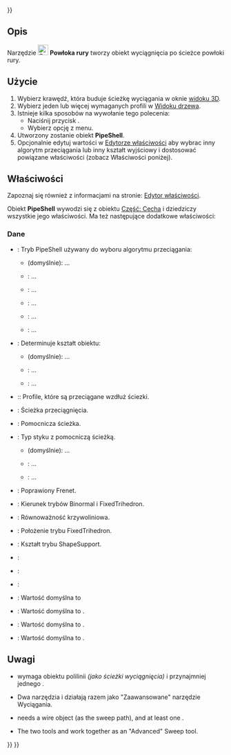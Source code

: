 <languages/>
{{UnfinishedDocu{{#translation:}}}}

{{Docnav/pl
|[[Curves_PipeshellProfile/pl|Profil powłoki rury]]
|[[Curves_GordonSurface/pl|Powierzchnia Gordona]]
|[[Curves Workbench/pl|środowisko pracy Krzywe]]
|IconL=Curves_PipeshellProfile.svg
|IconR=Curves_GordonSurface.svg
|IconC=Curves_workbench_icon.svg
}}

{{GuiCommand/pl
|Name=Curves Pipeshell
|Name/pl=Krzywe: Powłoka rury
|MenuLocation=Surfaces → Pipeshell
|Workbenches=[[Curves_Workbench/pl|Krzywe]]
}}

<span id="Description"></span>
==Opis==

Narzędzie [[Image:Curves_Pipeshell.svg|24px]] '''Powłoka rury''' tworzy obiekt wyciągnięcia po ścieżce powłoki rury.

<span id="Usage"></span>
==Użycie==

# Wybierz krawędź, która buduje ścieżkę wyciągania w oknie [[3D_view/pl|widoku 3D]].
# Wybierz jeden lub więcej wymaganych profili w [[Tree_view/pl|Widoku drzewa]].
# Istnieje kilka sposobów na wywołanie tego polecenia:
#* Naciśnij przycisk {{Button|[[Image:Curves_Pipeshell.svg|16px]] [[Curves_Pipeshell/pl|Pipeshell]]}}.
#* Wybierz opcję {{MenuCommand|Surfaces → [[Image:Curves_Pipeshell.svg|16px]] Pipeshell}} z menu.
# Utworzony zostanie obiekt '''PipeShell'''.
# Opcjonalnie edytuj wartości w [[Property_editor/pl|Edytorze właściwości]] aby wybrac inny algorytm przeciągania lub inny kształt wyjściowy i dostosować powiązane właściwości (zobacz Właściwości poniżej).

<span id="Properties"></span>
==Właściwości==

Zapoznaj się również z informacjami na stronie: [[Property_editor/pl|Edytor właściwości]].

Obiekt '''PipeShell''' wywodzi się z obiektu [[Part_Feature/pl|Część: Cecha]] i dziedziczy wszystkie jego właściwości. Ma też następujące dodatkowe właściwości:

<span id="Data"></span>
===Dane=== 

{{Properties_Title|Główne}}

* {{PropertyData|Mode|Enumeration}}: Tryb PipeShell używany do wyboru algorytmu przeciągania:
** {{Value|Frene}} (domyślnie): ...
** {{Value|DiscreteTrihedron}}: ...
** {{Value|FixedTrihetron}}: ...
** {{Value|Binormal}}: ...
** {{Value|ShapeSupport}}: ...
** {{Value|AuxiliarySpine}}: ...
* {{PropertyData|Output|Enumeration}}: Determinuje kształt obiektu: 
** {{Value| Sections}} (domyślnie): ...
** {{Value|Lofted Sections}}: ...
** {{Value|Surface}}: ...
* {{PropertyData|Profiles|LinkList}}:: Profile, które są przeciągane wzdłuż ściezki.
*  {{PropertyData|Spine|LinkSubList}}: Ścieżka przeciągnięcia.

{{Properties_Title|Tryb}}

* {{PropertyData|Auxiliary|Link|Hidden}}: Pomocnicza ścieżka.
* {{PropertyData|Contact|Enumeration|Hidden}}: Typ styku z pomocniczą ścieżką.
** {{Value|NoContact}} (domyślnie): ...
** {{Value|Contact}}: ...
** {{Value|ContactOnBorder}}: ...
* {{PropertyData|Corrected|Bool|Hidden}}: Poprawiony Frenet.
* {{PropertyData|Direction|Vector|Hidden}}: Kierunek trybów Binormal i FixedTrihedron.
* {{PropertyData|EquiCurvi|Bool|Hidden}}: Równoważność krzywoliniowa.
* {{PropertyData|Location|Vector|Hidden}}: Położenie trybu FixedTrihedron.
* {{PropertyData|Support|Link|Hidden}}: Kształt trybu ShapeSupport.

{{Properties_Title|Ustawienia}}

<div class="mw-translate-fuzzy">
* {{PropertyData|Max Degree}}:
* {{PropertyData|Max Segments}}:
* {{PropertyData|Samples}}:
* {{PropertyData|Solid}}: Wartość domyślna to {{Emphasis|False}}
* {{PropertyData|Tol3d}}: Wartość domyślna to {{Emphasis|0.00}}.
* {{PropertyData|Tol Ang}}: Wartość domyślna to {{Emphasis|0.00}}.
* {{PropertyData|Tol Bound}}: Wartość domyślna to {{Emphasis|0.00}}.
</div>

<span id="Notes"></span>
<div class="mw-translate-fuzzy">
==Uwagi ==
* {{Emphasis|Powłoka rury}} wymaga obiektu polilinii ''(jako ścieżki wyciągnięcia)'' i przynajmniej jednego {{Emphasis|profilu}}.
* Dwa narzędzia {{Emphasis|Powłoka rury}} i {{Emphasis|Profil}} działają razem jako "Zaawansowane" narzędzie Wyciągania.
</div>

<div lang="en" dir="ltr" class="mw-content-ltr">
* {{Emphasis|Pipeshell}} needs a wire object (as the sweep path), and at least one {{Emphasis|Pipeshell Profile}}.
* The two tools {{Emphasis|Pipeshell}} and {{Emphasis|Pipeshell Profile}} work together as an "Advanced" Sweep tool.
</div>


{{Docnav/pl
|[[Curves_PipeshellProfile/pl|Profil powłoki rury]]
|[[Curves_GordonSurface/pl|Powierzchnia Gordona]]
|[[Curves Workbench/pl|Środowisko pracy Krzywe]]
|IconL=Curves_PipeshellProfile.svg
|IconR=Curves_GordonSurface.svg
|IconC=Curves_workbench_icon.svg
}}

{{Curves Tools navi{{#translation:}}}}
{{Userdocnavi{{#translation:}}}}